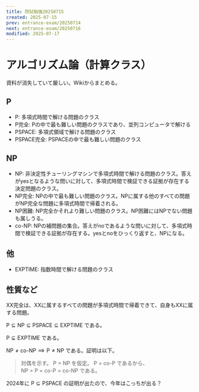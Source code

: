 ```yaml
---
title: 院試勉強20250715
created: 2025-07-15
prev: entrance-exam/20250714
next: entrance-exam/20250716
modified: 2025-07-17
---
```


# アルゴリズム論（計算クラス）

資料が消失していて厳しい。Wikiからまとめる。

## P

- P: 多項式時間で解ける問題のクラス
- P完全: Pの中で最も難しい問題のクラスであり、並列コンピュータで解ける
- PSPACE: 多項式領域で解ける問題のクラス
- PSPACE完全: PSPACEの中で最も難しい問題のクラス

## NP

- NP: 非決定性チューリングマシンで多項式時間で解ける問題のクラス。答えがyesとなるような問いに対して、多項式時間で検証できる証拠が存在する決定問題のクラス。
- NP完全: NPの中で最も難しい問題のクラス。NPに属する他のすべての問題がNP完全な問題に多項式時間で帰着される。
- NP困難: NP完全かそれより難しい問題のクラス。NP困難にはNPでない問題も属しうる。
- co-NP: NPの補問題の集合。答えがnoであるような問いに対して、多項式時間で検証できる証拠が存在する。yesとnoをひっくり返すと、NPになる。

## 他

- EXPTIME: 指数時間で解ける問題のクラス

## 性質など

XX完全は、XXに属するすべての問題が多項式時間で帰着できて、自身もXXに属する問題。

$\text{P} \subseteq \text{NP} \subseteq \text{PSPACE} \subseteq \text{EXPTIME}$ である。

$\text{P} \subsetneq \text{EXPTIME}$ である。

$\text{NP} \neq \text{co-NP} \implies \text{P} \neq \text{NP}$ である。証明は以下。

> 対偶を示す。
> P = NP を仮定。
> P = co-P であるから、<br />
> NP = P = co-P = co-NP である。

2024年に $\text{P} \subseteq \text{PSPACE}$ の証明が出たので、今年はこっちが出る？
